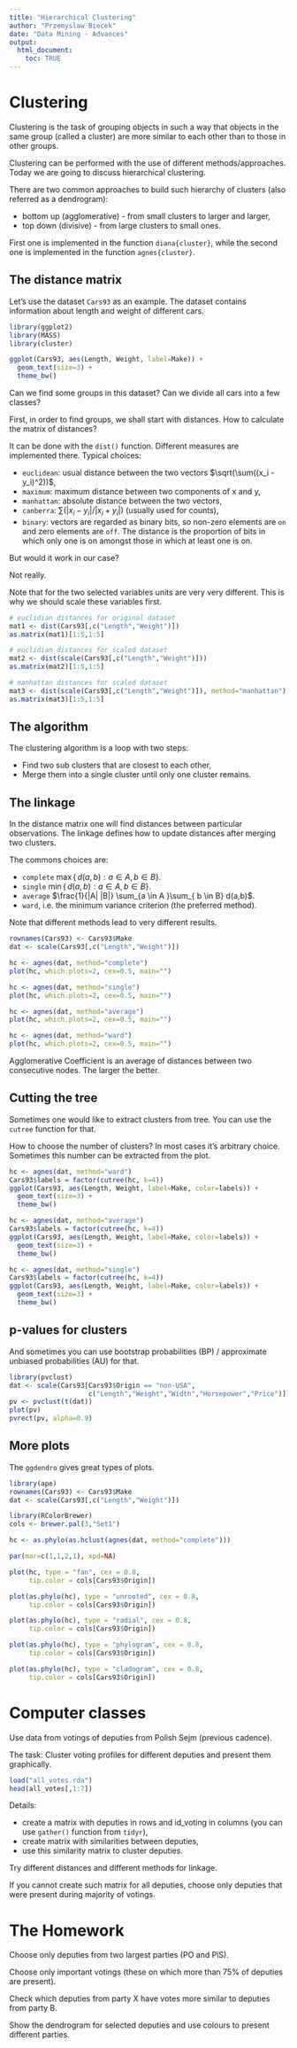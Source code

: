 ```yaml
---
title: "Hierarchical Clustering"
author: "Przemyslaw Biecek"
date: "Data Mining - Advances"
output: 
  html_document:
    toc: TRUE
---
```


# Clustering

Clustering is the task of grouping objects in such a way that objects in the same group (called a cluster) are more similar to each other than to those in other groups.

Clustering can be performed with the use of different methods/approaches. Today we are going to discuss hierarchical clustering.


There are two common approaches to build such hierarchy of clusters (also referred as a dendrogram):

- bottom up (agglomerative) - from small clusters to larger and larger,
- top down (divisive) - from large clusters to small ones.

First one is implemented in the function `diana{cluster}`, while the second one is implemented in the function `agnes{cluster}`. 

## The distance matrix

Let's use the dataset `Cars93` as an example. The dataset contains information about length and weight of different cars. 

```r
library(ggplot2)
library(MASS)
library(cluster)

ggplot(Cars93, aes(Length, Weight, label=Make)) +
  geom_text(size=3) + 
  theme_bw()
```

Can we find some groups in this dataset? Can we divide all cars into a few classes?

First, in order to find groups, we shall start with distances. How to calculate the matrix of distances?

It can be done with the `dist()` function. Different measures are implemented there. Typical choices:

- `euclidean`: usual distance between the two vectors $\sqrt(\sum((x_i - y_i)^2))$,
- `maximum`: maximum distance between two components of x and y,
- `manhattan`: absolute distance between the two vectors,
- `canberra`: $\sum(|x_i - y_i| / |x_i + y_i|)$ (usually used for counts),
- `binary`: vectors are regarded as binary bits, so non-zero elements are `on` and zero elements are `off`. The distance is the proportion of bits in which only one is on amongst those in which at least one is on.

But would it work in our case?

Not really. 

Note that for the two selected variables units are very very different. This is why we should scale these variables first. 

```r
# euclidian distances for original dataset
mat1 <- dist(Cars93[,c("Length","Weight")])
as.matrix(mat1)[1:5,1:5]

# euclidian distances for scaled dataset
mat2 <- dist(scale(Cars93[,c("Length","Weight")]))
as.matrix(mat2)[1:5,1:5]

# manhattan distances for scaled dataset
mat3 <- dist(scale(Cars93[,c("Length","Weight")]), method="manhattan")
as.matrix(mat3)[1:5,1:5]
```

## The algorithm

The clustering algorithm is a loop with two steps:

- Find two sub clusters that are closest to each other,
- Merge them into a single cluster until only one cluster remains.

## The linkage 

In the distance matrix one will find distances between particular observations. The linkage defines how to update distances after merging two clusters.

The commons choices are:

* `complete` 	 $\max \{\, d(a,b) : a \in A,\, b \in B \}$. 
* `single` 	$\min \{\, d(a,b) : a \in A,\, b \in B \}$. 
* `average`	 $\frac{1}{|A| |B|} \sum_{a \in A }\sum_{ b \in B} d(a,b)$. 
* `ward`, i.e. the minimum variance criterion (the preferred method).

Note that different methods lead to very different results. 

```r
rownames(Cars93) <- Cars93$Make
dat <- scale(Cars93[,c("Length","Weight")])

hc <- agnes(dat, method="complete")
plot(hc, which.plots=2, cex=0.5, main="")

hc <- agnes(dat, method="single")
plot(hc, which.plots=2, cex=0.5, main="")

hc <- agnes(dat, method="average")
plot(hc, which.plots=2, cex=0.5, main="")

hc <- agnes(dat, method="ward")
plot(hc, which.plots=2, cex=0.5, main="")
```

Agglomerative Coefficient is an average of distances between two consecutive nodes. The larger the better.

## Cutting the tree

Sometimes one would like to extract clusters from tree. 
You can use the `cutree` function for that.

How to choose the number of clusters? 
In most cases it's arbitrary choice. Sometimes this number can be extracted from the plot.
 
```r
hc <- agnes(dat, method="ward")
Cars93$labels = factor(cutree(hc, k=4))
ggplot(Cars93, aes(Length, Weight, label=Make, color=labels)) +
  geom_text(size=3) + 
  theme_bw()

hc <- agnes(dat, method="average")
Cars93$labels = factor(cutree(hc, k=4))
ggplot(Cars93, aes(Length, Weight, label=Make, color=labels)) +
  geom_text(size=3) + 
  theme_bw()

hc <- agnes(dat, method="single")
Cars93$labels = factor(cutree(hc, k=4))
ggplot(Cars93, aes(Length, Weight, label=Make, color=labels)) +
  geom_text(size=3) + 
  theme_bw()
```

## p-values for clusters

And sometimes you can use bootstrap probabilities (BP) / approximate unbiased probabilities (AU) for that.

```r
library(pvclust)
dat <- scale(Cars93[Cars93$Origin == "non-USA",
                    c("Length","Weight","Width","Horsepower","Price")])
pv <- pvclust(t(dat))
plot(pv)
pvrect(pv, alpha=0.9)

```

## More plots

The `ggdendro` gives great types of plots.

```r
library(ape)
rownames(Cars93) <- Cars93$Make
dat <- scale(Cars93[,c("Length","Weight")])

library(RColorBrewer)
cols <- brewer.pal(3,"Set1")

hc <- as.phylo(as.hclust(agnes(dat, method="complete")))

par(mar=c(1,1,2,1), xpd=NA)

plot(hc, type = "fan", cex = 0.8,
     tip.color = cols[Cars93$Origin])

plot(as.phylo(hc), type = "unrooted", cex = 0.8,
     tip.color = cols[Cars93$Origin])

plot(as.phylo(hc), type = "radial", cex = 0.8,
     tip.color = cols[Cars93$Origin])

plot(as.phylo(hc), type = "phylogram", cex = 0.8,
     tip.color = cols[Cars93$Origin])

plot(as.phylo(hc), type = "cladogram", cex = 0.8,
     tip.color = cols[Cars93$Origin])
```


# Computer classes

Use data from votings of deputies from Polish Sejm (previous cadence).

The task: 
Cluster voting profiles for different deputies and present them graphically.


```r
load("all_votes.rda")
head(all_votes[,1:7])
```

Details:

- create a matrix with deputies in rows and id_voting in columns (you can use `gather()` function from `tidyr`),
- create matrix with similarities between deputies,
- use this similarity matrix to cluster deputies.

Try different distances and different methods for linkage. 

If you cannot create such matrix for all deputies, choose only deputies that were present during majority of votings.

# The Homework

Choose only deputies from two largest parties (PO and PiS).

Choose only important votings (these on which more than 75\% of deputies are present).

Check which deputies from party X have votes more similar to deputies from party B.

Show the dendrogram for selected deputies and use colours to present different parties.


